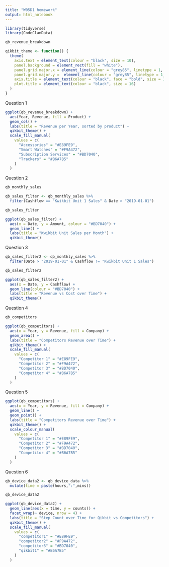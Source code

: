 ```yaml
---
title: "W05D1 homework"
output: html_notebook
---
```


```r
library(tidyverse)
library(CodeClanData)

qb_revenue_breakdown
```
```r
qikbit_theme <- function() {
  theme(
    axis.text = element_text(colour = "black", size = 10),
    panel.background = element_rect(fill = "white"),
    panel.grid.major.x = element_line(colour = "grey85", linetype = 1, size = 1),
    panel.grid.major.y =  element_line(colour = "grey85", linetype = 1, size = 0.25),
    axis.title = element_text(colour = "black", face = "bold", size = 12),
    plot.title = element_text(colour = "black", size = 16)
  )
}
```
 
Question 1

```r
ggplot(qb_revenue_breakdown) +
  aes(Year, Revenue, fill = Product) +
  geom_col() +
  labs(title = "Revenue per Year, sorted by product") +
  qikbit_theme() +
  scale_fill_manual(
    values = c(
      "Accessories" = "#E89FE9",
      "Smart Watches" = "#F9A472",
      "Subscription Services" = "#BD7040",
      "Trackers" = "#B6A7B5"
    )
  )
```
Question 2
```r
qb_monthly_sales
```

```r
qb_sales_filter <- qb_monthly_sales %>% 
  filter(Cashflow == "Kwikbit Unit 1 Sales" & Date > "2019-01-01")

qb_sales_filter
```
```r
ggplot(qb_sales_filter) +
  aes(x = Date, y = Amount, colour = "#BD7040") +
  geom_line() +
  labs(title = "Kwikbit Unit Sales per Month") +
  qikbit_theme()
```

Question 3

```r
qb_sales_filter2 <- qb_monthly_sales %>% 
  filter(Date > "2019-01-01" & Cashflow != "Kwikbit Unit 1 Sales")

qb_sales_filter2
```

```r
ggplot(qb_sales_filter2) +
  aes(x = Date, y = Cashflow) +
  geom_line(colour = "#BD7040") +
  labs(title = "Revenue vs Cost over Time") +
  qikbit_theme()
```
Question 4
```r
qb_competitors
```

```r
ggplot(qb_competitors) +
  aes(x = Year, y = Revenue, fill = Company) +
  geom_area() +
  labs(title = "Competitors Revenue over Time") +
  qikbit_theme() +
  scale_fill_manual(
    values = c(
      "Competitor 1" = "#E89FE9",
      "Competitor 2" = "#F9A472",
      "Competitor 3" = "#BD7040",
      "Competitor 4" = "#B6A7B5"
    )
  )
```
Question 5 

```r
ggplot(qb_competitors) +
  aes(x = Year, y = Revenue, fill = Company) +
  geom_line() +
  geom_point() +
  labs(title = "Competitors Revenue over Time") +
  qikbit_theme() +
  scale_colour_manual(
    values = c(
      "Competitor 1" = "#E89FE9",
      "Competitor 2" = "#F9A472",
      "Competitor 3" = "#BD7040",
      "Competitor 4" = "#B6A7B5"
    )
  )
```
Question 6

```r
qb_device_data2 <- qb_device_data %>% 
  mutate(time = paste(hours,":",mins))

qb_device_data2
```

```r
ggplot(qb_device_data2) +
  geom_line(aes(x = time, y = counts)) +
  facet_wrap(~ device, nrow = 4) +
  labs(title = "Step Count over Time for Qikbit vs Competitors") +
  qikbit_theme() +
  scale_fill_manual(
    values = c(
      "competitor1" = "#E89FE9",
      "competitor2" = "#F9A472",
      "competitor3" = "#BD7040",
      "qikbit1" = "#B6A7B5"
    )
  )
```

